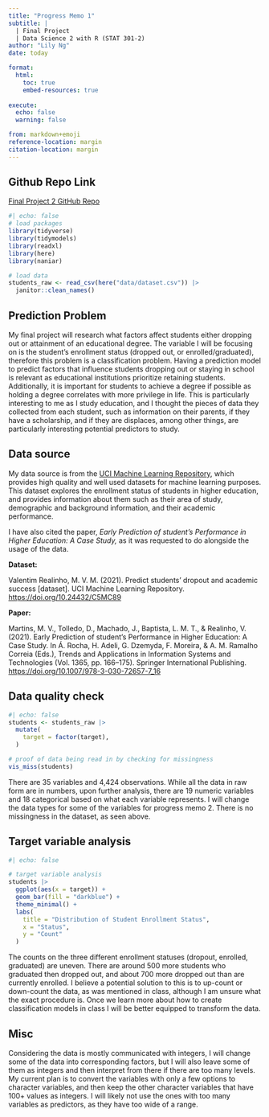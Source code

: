 ```yaml
---
title: "Progress Memo 1"
subtitle: |
  | Final Project 
  | Data Science 2 with R (STAT 301-2)
author: "Lily Ng"
date: today

format:
  html:
    toc: true
    embed-resources: true
    
execute:
  echo: false
  warning: false

from: markdown+emoji 
reference-location: margin
citation-location: margin
---
```


::: {.callout-tip icon="false"}
## Github Repo Link

[Final Project 2 GitHub Repo](https://github.com/stat301-2-2024-winter/final-project-2-lilyng3.git)
:::

```r
#| echo: false
# load packages
library(tidyverse)
library(tidymodels)
library(readxl)
library(here)
library(naniar)

# load data
students_raw <- read_csv(here("data/dataset.csv")) |> 
  janitor::clean_names()
```

## Prediction Problem

My final project will research what factors affect students either dropping out or attainment of an educational degree. The variable I will be focusing on is the student’s enrollment status (dropped out, or enrolled/graduated), therefore this problem is a classification problem. Having a prediction model to predict factors that influence students dropping out or staying in school is relevant as educational institutions prioritize retaining students. Additionally, it is important for students to achieve a degree if possible as holding a degree correlates with more privilege in life. This is particularly interesting to me as I study education, and I thought the pieces of data they collected from each student, such as information on their parents, if they have a scholarship, and if they are displaces, among other things, are particularly interesting potential predictors to study.

## Data source

My data source is from the [UCI Machine Learning Repository](https://archive.ics.uci.edu/dataset/697/predict+students+dropout+and+academic+success), which provides high quality and well used datasets for machine learning purposes. This dataset explores the enrollment status of students in higher education, and provides information about them such as their area of study, demographic and background information, and their academic performance.

I have also cited the paper, *Early Prediction of student’s Performance in Higher Education: A Case Study,* as it was requested to do alongside the usage of the data.

**Dataset:**

Valentim Realinho, M. V. M. (2021). Predict students’ dropout and academic success \[dataset\]. UCI Machine Learning Repository. [https://doi.org/10.24432/C5MC89](https://doi.org/10.24432/C5MC89) 

**Paper:**

Martins, M. V., Tolledo, D., Machado, J., Baptista, L. M. T., & Realinho, V. (2021). Early Prediction of student’s Performance in Higher Education: A Case Study. In Á. Rocha, H. Adeli, G. Dzemyda, F. Moreira, & A. M. Ramalho Correia (Eds.), Trends and Applications in Information Systems and Technologies (Vol. 1365, pp. 166–175). Springer International Publishing. [https://doi.org/10.1007/978-3-030-72657-7_16](https://doi.org/10.1007/978-3-030-72657-7_16)

## Data quality check

```r
#| echo: false
students <- students_raw |> 
  mutate(
    target = factor(target),
  )

# proof of data being read in by checking for missingness
vis_miss(students)
```

There are 35 variables and 4,424 observations. While all the data in raw form are in numbers, upon further analysis, there are 19 numeric variables and 18 categorical based on what each variable represents. I will change the data types for some of the variables for progress memo 2. There is no missingness in the dataset, as seen above.

## Target variable analysis

```r
#| echo: false

# target variable analysis
students |> 
  ggplot(aes(x = target)) +
  geom_bar(fill = "darkblue") +
  theme_minimal() +
  labs(
    title = "Distribution of Student Enrollment Status",
    x = "Status",
    y = "Count"
  )
```

The counts on the three different enrollment statuses (dropout, enrolled, graduated) are uneven. There are around 500 more students who graduated then dropped out, and about 700 more dropped out than are currently enrolled. I believe a potential solution to this is to up-count or down-count the data, as was mentioned in class, although I am unsure what the exact procedure is. Once we learn more about how to create classification models in class I will be better equipped to transform the data.

## Misc

Considering the data is mostly communicated with integers, I will change some of the data into corresponding factors, but I will also leave some of them as integers and then interpret from there if there are too many levels. My current plan is to convert the variables with only a few options to character variables, and then keep the other character variables that have 100+ values as integers. I will likely not use the ones with too many variables as predictors, as they have too wide of a range.
